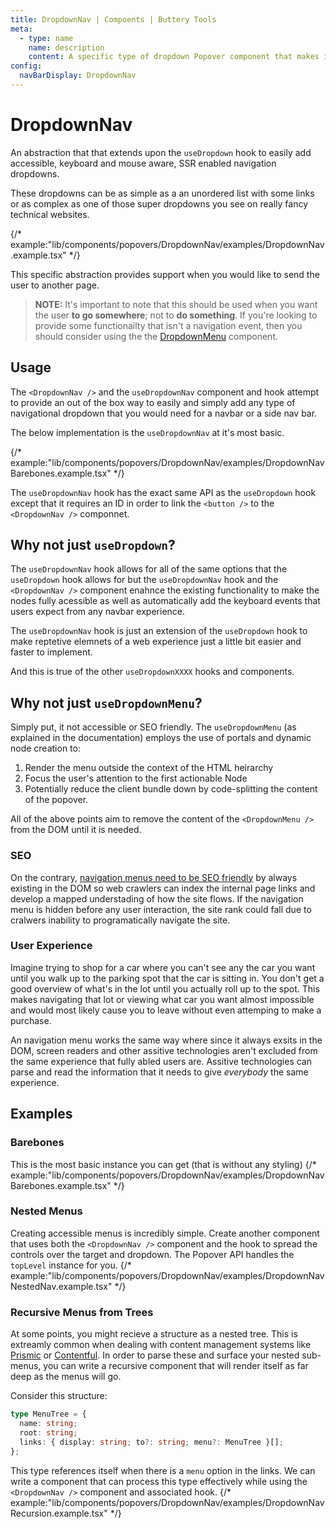 ```yaml
---
title: DropdownNav | Compoents | Buttery Tools
meta:
  - type: name
    name: description
    content: A specific type of dropdown Popover component that makes it easy to add recursive navigational menus that are 100% accessible and keyboard and mouse event aware.
config:
  navBarDisplay: DropdownNav
---
```


# DropdownNav

An abstraction that that extends upon the `useDropdown` hook to easily
add accessible, keyboard and mouse aware, SSR enabled navigation dropdowns.

These dropdowns can be as simple as a an unordered list with some links or as complex
as one of those super dropdowns you see on really fancy technical websites.

{/* example:"lib/components/popovers/DropdownNav/examples/DropdownNav.example.tsx" */}

This specific abstraction provides support when you would like to send the user to another page.

> **NOTE:** It's important to note that this should be used when you want the user **to go somewhere**; not to **do something**.
> If you're looking to provide some functionailty that isn't a navigation event, then you should consider using the
> the [DropdownMenu](./components.popovers.DropdownNav.mdx) component.

## Usage

The `<DropdownNav />` and the `useDropdownNav` component and hook attempt to provide
an out of the box way to easily and simply add any type of navigational dropdown that you
would need for a navbar or a side nav bar.

The below implementation is the `useDropdownNav` at it's most basic.

{/* example:"lib/components/popovers/DropdownNav/examples/DropdownNavBarebones.example.tsx" */}

The `useDropdownNav` hook has the exact same API as the `useDropdown` hook except that it
requires an ID in order to link the `<button />` to the `<DropdownNav />` componnet.

## Why not just `useDropdown`?

The `useDropdownNav` hook allows for all of the same options that the `useDropdown` hook allows for
but the `useDropdownNav` hook and the `<DropdownNav />` component enahnce the existing functionality
to make the nodes fully acessible as well as automatically add the keyboard events that users expect
from any navbar experience.

The `useDropdownNav` hook is just an extension of the `useDropdown` hook to make reptetive elemnets of
a web experience just a little bit easier and faster to implement.

And this is true of the other `useDropdownXXXX` hooks and components.

## Why not just `useDropdownMenu`?

Simply put, it not accessible or SEO friendly. The `useDropdownMenu` (as explained in the documentation) employs
the use of portals and dynamic node creation to:

1. Render the menu outside the context of the HTML heirarchy
2. Focus the user's attention to the first actionable Node
3. Potentially reduce the client bundle down by code-splitting the content of the popover.

All of the above points aim to remove the content of the `<DropdownMenu />` from the DOM until it
is needed.

### SEO

On the contrary, [navigation menus need to be SEO friendly](https://www.concretecms.com/about/blog/web-design/the-ultimate-guide-to-navigation-bars-and-web-menus#why-navigation-matters) by always existing in the DOM so web crawlers
can index the internal page links and develop a mapped understading of how the site flows. If the navigation
menu is hidden before any user interaction, the site rank could fall due to cralwers inability to programatically
navigate the site.

### User Experience

Imagine trying to shop for a car where you can't see any the car you want until you walk up to the parking spot
that the car is sitting in. You don't get a good overview of what's in the lot until you actually roll up to the spot.
This makes navigating that lot or viewing what car you want almost impossible and would most likely cause you to leave
without even attemping to make a purchase.

An navigation menu works the same way where since it always exsits in the DOM, screen readers and other
assitive technologies aren't excluded from the same experience that fully abled users are. Assitive technologies
can parse and read the information that it needs to give _everybody_ the same experience.

## Examples

### Barebones

This is the most basic instance you can get (that is without any styling)
{/* example:"lib/components/popovers/DropdownNav/examples/DropdownNavBarebones.example.tsx" */}

### Nested Menus

Creating accessible menus is incredibly simple. Create another component that uses both the `<DropdownNav />` component and the hook to spread
the controls over the target and dropdown. The Popover API handles the `topLevel` instance for you.
{/* example:"lib/components/popovers/DropdownNav/examples/DropdownNavNestedNav.example.tsx" */}

### Recursive Menus from Trees

At some points, you might recieve a structure as a nested tree. This is extreamly common when dealing with content management
systems like [Prismic]() or [Contentful](). In order to parse these and surface your nested sub-menus, you can write a recursive
component that will render itself as far deep as the menus will go.

Consider this structure:

```ts
type MenuTree = {
  name: string;
  root: string;
  links: { display: string; to?: string; menu?: MenuTree }[];
};
```

This type references itself when there is a `menu` option in the links. We can write a component that
can process this type effectively while using the `<DropdownNav />` component and associated hook.
{/* example:"lib/components/popovers/DropdownNav/examples/DropdownNavRecursion.example.tsx" */}
